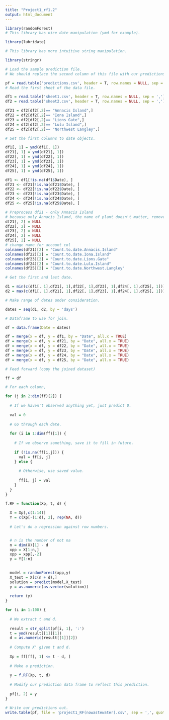 ```yaml
---
title: "Project1_rf1.2"
output: html_document
---
```


```r
library(randomForest)
# This library has nice date manipulation (ymd for example).

library(lubridate)

# This library has more intuitive string manipulation.

library(stringr)

# Load the sample prediction file.
# We should replace the second column of this file with our predictions.

pf = read.table('predictions.csv', header = T, row.names = NULL, sep = ',')
# Read the first sheet of the data file.

df1 = read.table('sheet1.csv', header = T, row.names = NULL, sep = ',')
df2 = read.table('sheet2.csv', header = T, row.names = NULL, sep = ',')

df21 = df2[df2[,2]== "Annacis Island",]
df22 = df2[df2[,2]== "Iona Island",]
df23 = df2[df2[,2]== "Lions Gate",]
df24 = df2[df2[,2]== "Lulu Island",]
df25 = df2[df2[,2]== "Northwest Langley",]

# Set the first columns to date objects.

df1[, 1] = ymd(df1[, 1])
df21[, 1] = ymd(df21[, 1])
df22[, 1] = ymd(df22[, 1])
df23[, 1] = ymd(df23[, 1])
df24[, 1] = ymd(df24[, 1])
df25[, 1] = ymd(df25[, 1])

df1 <- df1[!is.na(df1$Date), ]
df21 <- df21[!is.na(df21$Date), ]
df22 <- df22[!is.na(df22$Date), ]
df23 <- df23[!is.na(df23$Date), ]
df24 <- df24[!is.na(df24$Date), ]
df25 <- df25[!is.na(df25$Date), ]

# Preprocess df21 - only Annacis Island
# because only Annacis Island, the name of plant doesn't matter, remove it
df21[, 2] = NULL
df22[, 2] = NULL
df23[, 2] = NULL
df24[, 2] = NULL
df25[, 2] = NULL
# change name for account col
colnames(df21)[2] = "Count.to.date.Annacis.Island"
colnames(df22)[2] = "Count.to.date.Iona.Island"
colnames(df23)[2] = "Count.to.date.Lions.Gate"
colnames(df24)[2] = "Count.to.date.Lulu.Island"
colnames(df25)[2] = "Count.to.date.Northwest.Langley"

# Get the first and last date.

d1 = min(c(df1[, 1],df21[, 1],df22[, 1],df23[, 1],df24[, 1],df25[, 1]))
d2 = max(c(df1[, 1],df21[, 1],df22[, 1],df23[, 1],df24[, 1],df25[, 1]))

# Make range of dates under consideration.

dates = seq(d1, d2, by = 'days')

# Dataframe to use for join.

df = data.frame(Date = dates)

df = merge(x = df, y = df1, by = "Date", all.x = TRUE)
df = merge(x = df, y = df21, by = "Date", all.x = TRUE)
df = merge(x = df, y = df22, by = "Date", all.x = TRUE)
df = merge(x = df, y = df23, by = "Date", all.x = TRUE)
df = merge(x = df, y = df24, by = "Date", all.x = TRUE)
df = merge(x = df, y = df25, by = "Date", all.x = TRUE)

# Feed forward (copy the joined dataset)

ff = df

# For each column,

for (j in 2:dim(ff)[2]) {
  
  # If we haven't observed anything yet, just predict 0.
  
  val = 0
  
  # Go through each date.
  
  for (i in 1:dim(ff)[1]) {
    
    # If we observe something, save it to fill in future.
    
    if (!is.na(ff[i,j])) {
      val = ff[i, j]
    } else {
      
      # Otherwise, use saved value.
      
      ff[i, j] = val
    }
  }
}
```
```r
f.RF = function(Xp, t, d) {
    
  X = Xp[,c(1:14)]
  Y = c(Xp[-(1:d), 2], rep(NA, d))
  
  # Let's do a regression against row numbers.


  # n is the number of not na
  n = dim(X)[1] - d
  xpp = X[1:n,]
  xpp = xpp[,-2]
  y = Y[1:n]
  

  model = randomForest(xpp,y)
  X_test = X[c(n + d),]
  solution = predict(model,X_test)
  y = as.numeric(as.vector(solution))
  
  return (y)
}
```

```r
for (i in 1:100) {
  
  # We extract t and d.
  
  result = str_split(pf[i, 1], ':')
  t = ymd(result[[1]][1])
  d = as.numeric(result[[1]][2])
  
  # Compute X' given t and d.
  
  Xp = ff[ff[, 1] <= t - d, ]
  
  # Make a prediction.
  
  y = f.RF(Xp, t, d)
  
  # Modify our prediction data frame to reflect this prediction.
  
  pf[i, 2] = y
}

# Write our predictions out.
write.table(pf, file = 'project1_RF(nowastewater).csv', sep = ',', quote = F, row.names = F)
```

